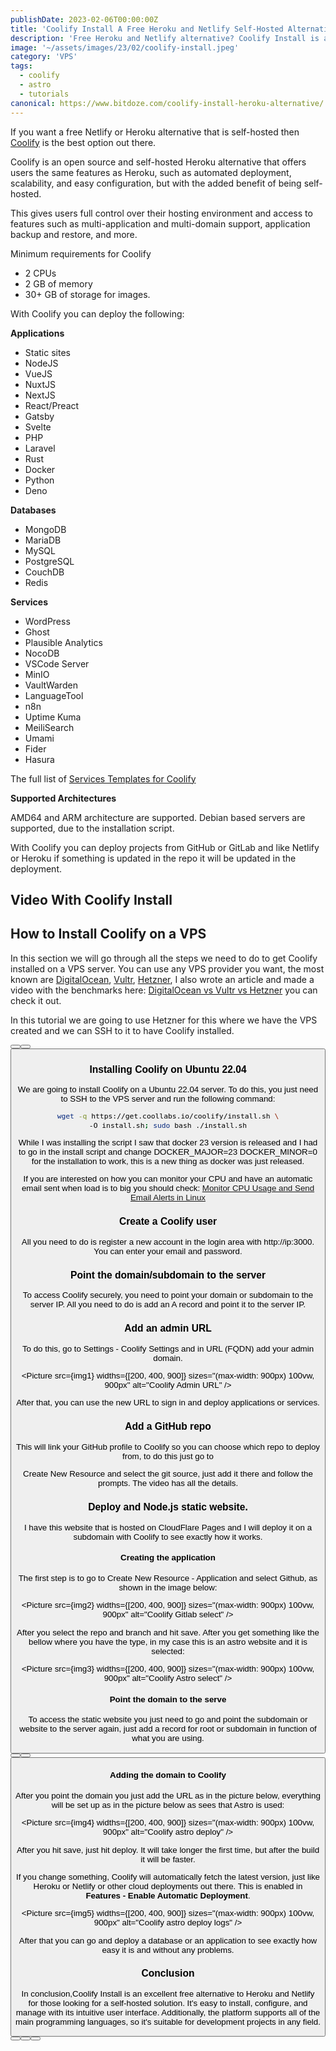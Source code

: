 ```yaml
---
publishDate: 2023-02-06T00:00:00Z
title: 'Coolify Install A Free Heroku and Netlify Self-Hosted Alternative'
description: 'Free Heroku and Netlify alternative? Coolify Install is an easy-to-use self-hosted platform that will help you get started quickly, without any complicated setup.'
image: '~/assets/images/23/02/coolify-install.jpeg'
category: 'VPS'
tags:
  - coolify
  - astro
  - tutorials
canonical: https://www.bitdoze.com/coolify-install-heroku-alternative/
---
```



If you want a free Netlify or Heroku alternative that is self-hosted then [Coolify](https://coolify.io/) is the best option out there.

Coolify is an open source and self-hosted Heroku alternative that offers users the same features as Heroku, such as automated deployment, scalability, and easy configuration, but with the added benefit of being self-hosted.

This gives users full control over their hosting environment and access to features such as multi-application and multi-domain support, application backup and restore, and more.

Minimum requirements for Coolify

- 2 CPUs
- 2 GB of memory
- 30+ GB of storage for images.

With Coolify you can deploy the following:

**Applications**

- Static sites
- NodeJS
- VueJS
- NuxtJS
- NextJS
- React/Preact
- Gatsby
- Svelte
- PHP
- Laravel
- Rust
- Docker
- Python
- Deno

**Databases**

- MongoDB
- MariaDB
- MySQL
- PostgreSQL
- CouchDB
- Redis

**Services**

- WordPress
- Ghost
- Plausible Analytics
- NocoDB
- VSCode Server
- MinIO
- VaultWarden
- LanguageTool
- n8n
- Uptime Kuma
- MeiliSearch
- Umami
- Fider
- Hasura

The full list of [Services Templates for Coolify](https://github.com/coollabsio/coolify-community-templates)

**Supported Architectures**

AMD64 and ARM architecture are supported. Debian based servers are supported, due to the installation script.

With Coolify you can deploy projects from GitHub or GitLab and like Netlify or Heroku if something is updated in the repo it will be updated in the deployment.

## Video With Coolify Install

<YouTubeEmbed
  url="https://youtu.be/RVcewhexmio"
  label="Coolify Install A Free Heroku and Netlify Self-Hosted Alternative"
/>

## How to Install Coolify on a VPS

In this section we will go through all the steps we need to do to get Coolify installed on a VPS server. You can use any VPS provider you want, the most known are [DigitalOcean](https://go.bitdoze.com/do), [Vultr](https://go.bitdoze.com/vultr), [Hetzner](https://go.bitdoze.com/hetzner), I also wrote an article and made a video with the benchmarks here: [DigitalOcean vs Vultr vs Hetzner](https://www.wpdoze.com/digitalocean-vs-vultr-vs-hetzner/) you can check it out.

In this tutorial we are going to use Hetzner for this where we have the VPS created and we can SSH to it to have Coolify installed.

<Button link="https://go.bitdoze.com/do" text="DigitalOcean $100 Free" />
<Button link="https://go.bitdoze.com/vultr" text="Vultr $100 Free" />
<Button link="https://go.bitdoze.com/hetzner" text="Hetzner €⁠20 Free" />

### Installing Coolify on Ubuntu 22.04

We are going to install Coolify on a Ubuntu 22.04 server. To do this, you just need to SSH to the VPS server and run the following command:

```bash
wget -q https://get.coollabs.io/coolify/install.sh \
-O install.sh; sudo bash ./install.sh
```

While I was installing the script I saw that docker 23 version is released and I had to go in the install script and change DOCKER_MAJOR=23 DOCKER_MINOR=0 for the installation to work, this is a new thing as docker was just released.

If you are interested on how you can monitor your CPU and have an automatic email sent when load is to big you should check: [Monitor CPU Usage and Send Email Alerts in Linux](https://www.bitdoze.com/monitor-cpu-usage-and-send-email-alerts-in-linux/)

### Create a Coolify user

All you need to do is register a new account in the login area with http://ip:3000. You can enter your email and password.

### Point the domain/subdomain to the server

To access Coolify securely, you need to point your domain or subdomain to the server IP. All you need to do is add an A record and point it to the server IP.

### Add an admin URL

To do this, go to Settings - Coolify Settings and in URL (FQDN) add your admin domain.

<Picture src={img1} widths={[200, 400, 900]} sizes="(max-width: 900px) 100vw, 900px" alt="Coolify Admin URL" />

After that, you can use the new URL to sign in and deploy applications or services.

### Add a GitHub repo

This will link your GitHub profile to Coolify so you can choose which repo to deploy from, to do this just go to

Create New Resource and select the git source, just add it there and follow the prompts. The video has all the details.

### Deploy and Node.js static website.

I have this website that is hosted on CloudFlare Pages and I will deploy it on a subdomain with Coolify to see exactly how it works.

#### Creating the application

The first step is to go to Create New Resource - Application and select Github, as shown in the image below:

<Picture src={img2} widths={[200, 400, 900]} sizes="(max-width: 900px) 100vw, 900px" alt="Coolify Gitlab select" />

After you select the repo and branch and hit save. After you get something like the bellow where you have the type, in my case this is an astro website and it is selected:

<Picture src={img3} widths={[200, 400, 900]} sizes="(max-width: 900px) 100vw, 900px" alt="Coolify Astro select" />

#### Point the domain to the serve

To access the static website you just need to go and point the subdomain or website to the server again, just add a record for root or subdomain in function of what you are using.

<Button link="https://go.bitdoze.com/do" text="DigitalOcean $100 Free" />
<Button link="https://go.bitdoze.com/vultr" text="Vultr $100 Free" />
<Button link="https://go.bitdoze.com/hetzner" text="Hetzner €⁠20 Free" />

#### Adding the domain to Coolify

After you point the domain you just add the URL as in the picture below, everything will be set up as in the picture below as sees that Astro is used:

<Picture src={img4} widths={[200, 400, 900]} sizes="(max-width: 900px) 100vw, 900px" alt="Coolify astro deploy" />

After you hit save, just hit deploy. It will take longer the first time, but after the build it will be faster.

If you change something, Coolify will automatically fetch the latest version, just like Heroku or Netlify or other cloud deployments out there. This is enabled in **Features - Enable Automatic Deployment**.

<Picture src={img5} widths={[200, 400, 900]} sizes="(max-width: 900px) 100vw, 900px" alt="Coolify astro deploy logs" />

After that you can go and deploy a database or an application to see exactly how easy it is and without any problems.

### Conclusion

In conclusion,Coolify Install is an excellent free alternative to Heroku and Netlify for those looking for a self-hosted solution. It's easy to install, configure, and manage with its intuitive user interface. Additionally, the platform supports all of the main programming languages, so it's suitable for development projects in any field.

<Button link="https://go.bitdoze.com/do" text="DigitalOcean $100 Free" />
<Button link="https://go.bitdoze.com/vultr" text="Vultr $100 Free" />
<Button link="https://go.bitdoze.com/hetzner" text="Hetzner €⁠20 Free" />
